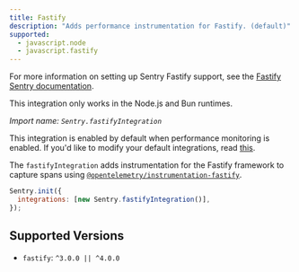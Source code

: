 ```yaml
---
title: Fastify
description: "Adds performance instrumentation for Fastify. (default)"
supported:
  - javascript.node
  - javascript.fastify
---
```


For more information on setting up Sentry Fastify support, see the [Fastify Sentry documentation](/platforms/javascript/guides/fastify/).

<Alert>

This integration only works in the Node.js and Bun runtimes.

</Alert>

_Import name: `Sentry.fastifyIntegration`_

This integration is enabled by default when performance monitoring is enabled. If you'd like to modify your default integrations, read [this](./../#modifying-default-integrations).

The `fastifyIntegration` adds instrumentation for the Fastify framework to capture spans using [`@opentelemetry/instrumentation-fastify`](https://www.npmjs.com/package/@opentelemetry/instrumentation-fastify).

```JavaScript
Sentry.init({
  integrations: [new Sentry.fastifyIntegration()],
});
```

## Supported Versions

- `fastify`: `^3.0.0 || ^4.0.0`
